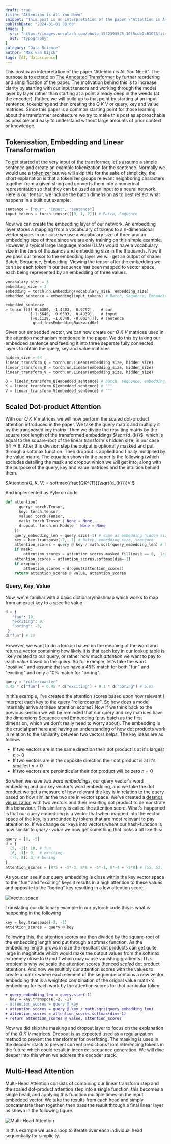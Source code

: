 ```yaml
---
draft: true
title: "Attention is All You Need"
snippet: "This post is an interpretation of the paper \"Attention is All You Need\". The purpose is to extend on The Annotated Transformer by further reordering and simplification of the"
publishDate: "2024-01-01 00:00"
image: {
  src: "https://images.unsplash.com/photo-1542393545-10f5cde2c810?&fit=crop&w=430&h=240",
  alt: "typography"
}
category: "Data Science"
author: "Max van Dijck"
tags: [AI, datascience]
---
```


This post is an interpretation of the paper "Attention is All You Need". The purpose is to extend on [The Annotated Transformer](https://nlp.seas.harvard.edu/annotated-transformer/)
by further reordering and simplification of the paper. The motivation behind this is to increase clarity by starting with our input tensors and working through the model layer by layer rather
than starting at a point already deep in the weeds (at the encoder). Rather, we will build up to that point by starting at an input sentence, tokenizing and then creating the $Q\:K\:V$ or query, key and value matrices. Since this paper is a common starting point for those learning about the transformer architecture we try to make this post as approachable as possible and easy to understand without large amounts of prior context or knowledge.

## Tokenisation, Embedding and Linear Transformation

To get started at the very input of the transformer, let's assume a simple sentence and create an example tokenization for the sentence. Normally we would use a [tokenizer](https://platform.openai.com/tokenizer) but we will skip this for the sake of simplicity, the short explanation is that a tokenizer groups relevant neighboring characters together from a given string and converts them into a numerical representation so that they can be used as an input to a neural network. Here is our tensor, we include the batch dimension as to best reflect what happens in a built out example:
```python
sentence = ["our", "input", "sentence"]
input_tokens = torch.tensor([[0, 1, 2]]) # Batch, Sequence
```

Now we can create the embedding layer of our network. An embedding layer stores a mapping from a vocabulary of tokens to a n-dimensional vector space. In our case we use a vocabulary size of three and an embedding size of three since we are only training on this simple example. However, a typical large language model (LLM) would have a vocabulary size in the tens of thousands and embedding size in the thousands. Now if we pass our tensor to the embedding layer we will get an output of shape: Batch, Sequence, Embedding. Viewing the tensor after the embedding we can see each token in our sequence has been mapped to vector space, each being represented by an embedding of three values.

```python
vocabulary_size = 3
embedding_size = 3
embedding = torch.nn.Embedding(vocabulary_size, embedding_size)
embedded_sentence = embedding(input_tokens) # Batch, Sequence, Embedding
```
```
embedded_sentence
> tensor([[[ 0.6380, -1.4403,  0.9792],   # our
           [-1.5645,  0.0593,  0.4939],   # input
           [-0.1139, -1.0340, -0.0034]]], # sentence
            grad_fn=<EmbeddingBackward0>)
```

Given our embedded vector, we can now create our $Q\:K\:V$ matrices used in the attention mechanism mentioned in the paper. We do this by taking our embedded sentence and feeding it into three seperate fully connected layers to obtain the query, key and value matrices

```python
hidden_size = 64  
linear_transform_Q = torch.nn.Linear(embedding_size, hidden_size)
linear_transform_K = torch.nn.Linear(embedding_size, hidden_size)
linear_transform_V = torch.nn.Linear(embedding_size, hidden_size)

Q = linear_transform_Q(embedded_sentence) # batch, sequence, embedding_size
K = linear_transform_K(embedded_sentence) # """
V = linear_transform_V(embedded_sentence) # """
```

## Scaled Dot-product Attention

With our $Q\:K\:V$ matrices we will now perform the scaled dot-product attention introduced in the paper. We take the query matrix and multiply it by the transposed key matrix. Then we divide the resulting matrix by the square root length of the transformed embeddings $\sqrt{d_{k}}$, which is equal to the square-root of the linear transform's hidden size, in our case 64 -> 8. After this division step the output is optionally masked and put through a softmax function. Then dropout is applied and finally multiplied by the value matrix. The equation shown in the paper is the following (which excludes detailing the mask and dropout which we will get into, along with the purpose of the query, key and value matrices and the intuition behind them.

$Attention(Q, K, V) = softmax(\frac{QK^{T}}{\sqrt{d_{k}}})V $

And implemented as Pytorch code

```python
def attention(
      query: torch.Tensor, 
      key: torch.Tensor, 
      value: torch.Tensor, 
      mask: torch.Tensor | None = None, 
      dropout: torch.nn.Module | None = None
    ):
    query_embedding_len = query.size(-1) # same as embedding hidden size (64 in example)
    key = key.transpose(-2, -1) # batch, embedding_size, sequence
    attention_scores = query @ key / math.sqrt(query_embedding_len) # batch, sequence_length, attention_scores
    if mask:
        attention_scores = attention_scores.masked_fill(mask == 0, -1e9)
    attention_scores = attention_scores.softmax(dim=-1)
    if dropout:
        attention_scores = dropout(attention_scores)
    return attention_scores @ value, attention_scores
```

### Query, Key, Value

Now, we're familiar with a basic dictionary/hashmap which works to map from an exact key to a specific value

```python
d = {
   "fun": 10,
   "exciting": 9,
   "boring": -3,
 }
d["fun"] # 10
```

However, we want to do a lookup based on the meaning of the word and return a vector containing how likely it is that each key in our lookup table is likely related to our query, or rather how much *attention* we want to pay to each value based on the query. So for example, let's take the word "positive" and assume that we have a 45% match for both "fun" and "exciting" and only a 10% match for "boring".

```python
query = "rollercoaster"
0.45 * d["fun"] + 0.45 * d["exciting"] + 0.1 * d["boring"] # 5.65
```

In this example, I've created the attention scores based upon how relevant I interpret each key to the query "rollercoaster". So how does a model internally arrive at these attention scores? Now if we think back to the previous section we will be reminded that our query and key matrices have the dimensions Sequence and Embedding (plus batch as the first dimension, which we don't really need to worry about). The embedding is the crucial part here and having an understanding of how dot products work in relation to the similarity between two vectors helps. The key ideas are as follows
- If two vectors are in the same direction their dot product is at it's largest $n > 0$
- If two vectors are in the opposite direction their dot product is at it's smallest $n < 0$
- If two vectors are perpindicular their dot product will be zero $n = 0$

So when we have two *word embeddings*, our query vector's word embedding and our key vector's word embedding, and we take the dot product we get a measure of how relevant the key is in relation to the query based on how similar the two are in vector space. We've created a [desmos visualization](https://www.desmos.com/calculator/b7xvrosoyp) with two vectors and their resulting dot product to demonstrate this behaviour. This similarity is called the attention score. What's happened is that our query embedding is a vector that when mapped into the vector space of the key, is surrounded by tokens that are most relevant to pay attention to. If we change our keys into vectors where our hash-function is now similar to $query \cdot value$ we now get something that looks a bit like this:

```python
query = [8, -5]
d = {
  [5, -3]: 10, # fun 
  [6, -1]: 9,  # exciting
  [-4, 8]: 3, # boring
}
attention_scores = [8*5 + -5*-3, 8*6 + -5*-1, 8*-4 + -5*8] # [55, 53, -72]
```

As you can see if our query embedding is close within the key vector space to the "fun" and "exciting" keys it results in a high attention to these values and opposite to the "boring" key resulting in a low attention score. 

![Vector space](../../assets/vector-space.png)

Translating our dictionary example in our pytorch code this is what is happening in the following

```python
key = key.transpose(-2, -1)
attention_scores = query @ key
```

Following this, the attention scores are then divided by the square-root of the embedding length and put through a softmax function. As the embedding length grows in size the resultant dot products can get quite large in magnitude which would make the output values from the softmax extremely close to 0 and 1 which may cause vanishing gradients. This problem is why we scale the attention scores (henced *scaled* dot product attention). And now we multiply our attention scores with the values to create a matrix where each element of the sequence contains a new vector embedding that is a weighted combination of the orignal value matrix's embedding for each work by the attention scores for that particular token.

```diff
+ query_embedding_len = query.size(-1)
  key = key.transpose(-2, -1)
- attention_scores = query @ key
+ attention_scores = query @ key / math.sqrt(query_embedding_len)
+ attention_scores = attention_scores.softmax(dim=-1)
+ return attention_scores @ value, attention_scores
```

Now we did skip the masking and dropout layer to focus on the explanation of the $Q\:K\:V$ matrices. Dropout is as expected used as a regularization method to prevent the transformer for overfitting. The masking is used in the decoder stack to prevent current predictions from referencing tokens in the future which could result in incorrect sequence generation. We will dive deeper into this when we address the decoder stack.

## Multi-Head Attention

Multi-Head Attention consists of combining our linear transform step and the scaled dot-product attention step into a single function, this becomes a single head, and applying this function multiple times on the input embedded vector. We take the results from each head and simply concatentate them together, then pass the result through a final linear layer as shown in the following figure.

![Multi-Head Attention](../../assets/multihead-attention.png)

In this example we use a loop to iterate over each individual head sequentially for simplicity.

